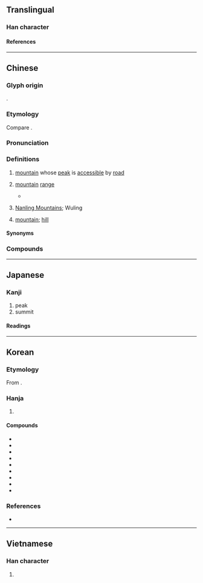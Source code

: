 {{also|岭}}
{{character info}}
{{character info|0xf9ab}}
==Translingual==

===Han character===
{{Han char|rn=46|rad=山|as=14|sn=17|four=22386|canj=UOIC|ids=⿱山領}}

====References====
{{Han ref|kx=0321.170|dkj=08553|dj=0621.220|hdz=10802.260|uh=5DBA|ud=23994|bh=C0AD|bd=49325}}
{{Han ref|uh=F9AB}}

----

==Chinese==
{{zh-forms|s=岭|alt=阾}}

===Glyph origin===
{{Han etym}}
{{Han compound|山|領|ls=psc|c1=s|c2=p|t1=mountain}}.

===Etymology===
Compare {{och-l|陵|mound; hill}}.

===Pronunciation===
{{zh-pron
|m=lǐng
|ma=Zh-lǐng.oga
|c=leng5,ling5
|c_note=leng5 - vernacular; ling5 - literary
|h=pfs=liâng/liáng;gd=liang1/liang3
|h_note=Sixian: liâng - vernacular; liáng - literary
Meixian: liang1 - vernacular; liang3 - literary
|mb=liàng
|md=liāng
|mn=léng/niá
|mn_note=léng - literary; niá - vernacular
|mn-t=nian2
|mc=y
|oc=y
|cat=n
}}

===Definitions===
{{zh-hanzi}}

# [[mountain]] whose [[peak]] is [[accessible]] by [[road]] {{zh-mw|m:道}}
#: {{zh-x|崇山峻嶺|high mountains and lofty peaks}}
# [[mountain]] [[range]]
#: {{zh-x|^秦嶺|{{w|Qinling}} (Qing Mountains)}}
#* {{zh-x|橫 看 成 嶺 側 成 峰，遠近 高低 各 不同。||ref=1084, {{w|Su Shi}}, {{lang|zh|[[s:zh:題西林壁|題西林壁]]}}|CL}}
# {{lb|zh|specifically}} [[Nanling Mountains]]; Wuling
#: {{zh-x|^嶺南|Lingnan|lit=south of the Nanling Mountains}}
# {{lb|zh|Hakka|dialectal Cantonese}} [[mountain]]; [[hill]]

====Synonyms====
{{zh-dial|山}}

===Compounds===
{{zh-der|嶺南|大庾嶺|分水嶺|岡連嶺屬|山嶺|內興安嶺|崇山峻嶺|大興安嶺|巴嶺山脈|峻嶺|伯舒拉嶺|五嶺|大吉嶺|仙霞嶺|八達嶺|庾嶺|嶺表|嶺南畫派|峻嶺崇山|岑嶺|小興安嶺|南嶺|北嶺|大禹嶺|海嶺|登山越嶺|攀山越嶺|拔達嶺|杉嶺|摩天嶺|扒山越嶺|松嶺|秦嶺|碑嶺|登山驀嶺|成功嶺|梅花嶺|果嶺|漫山越嶺|梅嶺|推山移嶺|疊嶺層巒|牯嶺|烏鞘嶺|翻山越嶺|鷲嶺|關嶺|蔥嶺|薩彥嶺|草嶺古道|高嶺土|雲嶺|關子嶺|高山峻嶺|越城嶺|興安嶺|長嶺|八嶺山|八角嶺|走馬嶺|柘嶺|破嶺|十嶺|白嶺|楊嶺|四嶺|高嶺|小煥嶺|鴉鵲嶺|張家嶺|陶家嶺|馬家嶺|甫嶺|紅嶺|大嶺|彭家嶺|羅嶺|王嶺|茶庵嶺|麥嶺|杏花嶺:[[Xinghualing]]|嶺嶙}}

{{zh-cat|Mountains}}

----

==Japanese==

===Kanji===
{{ja-kanji|grade=|rs=山14}}

# peak
# summit

====Readings====
{{ja-readings
|on=れい, りょう
|kun=みね-
}}

----

==Korean==

===Etymology===
From {{der|ko|ltc|-}} {{ltc-l|嶺|id=1}}. {{hanja-hunmong|려ᇰ〯|lyeng|地理#상03B}}

===Hanja===
{{ko-hanja-search}}
{{ko-hanja|재|령||영}}

# {{hanja form of|[[령]]/[[영]]|[[mountain]] [[ridge]]}}

====Compounds====
{{der-top3|Compounds}}
* {{ko-l|^영남|嶺南}}
* {{ko-l|^영동|嶺東}}
* {{ko-l|^영서|嶺西}}
* {{ko-l|해령|海嶺}}
* {{ko-l|고령석|[[kaolinite]]|高嶺石}}
* {{ko-l|^추풍령|秋風嶺}}
* {{ko-l|^대관령|大關嶺}}
* {{ko-l|분수령|分水嶺}}
* {{ko-l|태산준령|泰山峻嶺}}
{{der-bottom}}

===References===
* {{R:hanjadoc|2917}}

----

==Vietnamese==

===Han character===
{{vi-readings|reading=lĩnh, lãnh|rs=山14}}

# {{rfdef|vi|sort=山14}}